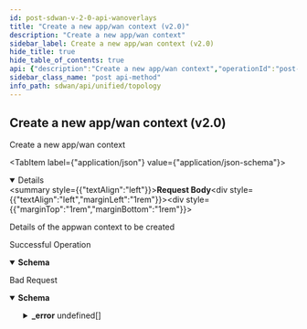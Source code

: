 ```yaml
---
id: post-sdwan-v-2-0-api-wanoverlays
title: "Create a new app/wan context (v2.0)"
description: "Create a new app/wan context"
sidebar_label: Create a new app/wan context (v2.0)
hide_title: true
hide_table_of_contents: true
api: {"description":"Create a new app/wan context","operationId":"post-sdwan-v2.0-api-wanoverlays","requestBody":{"content":{"application/json":{"schema":{"properties":{"description":{"description":"Description: Size(max = 256, error = WANOVERLAY_CONFIG_DESCRIPTION_INVALID: Wan overlay config description invalid., min = 0) ","type":"string"},"id":{"description":"Id","type":"string"},"name":{"description":"Name: Required(error = WANOVERLAY_CONFIG_NAME_REQD: WAN Overlay name required.) Size(max = 128, error = NAME_EXCEEDS_LIMIT: Name of the resource exceeds limit., min = 0) ","type":"string"},"vni":{"description":"Vni: Required(error = VNI_REQD: VNI is a mandatory property.) Range(max = 64511L, error = INVALID_VNI_VALUE: VNI is invalid. It should be between 0 to 64511., min = 0L) ","format":"int32","type":"integer"}},"required":["vni","name"]}}},"description":"Details of the appwan context to be created"},"responses":{"200":{"content":{"application/json":{"schema":{"properties":{"description":{"description":"Description: Size(max = 256, error = WANOVERLAY_CONFIG_DESCRIPTION_INVALID: Wan overlay config description invalid., min = 0) ","type":"string"},"id":{"description":"Id","type":"string"},"name":{"description":"Name: Required(error = WANOVERLAY_CONFIG_NAME_REQD: WAN Overlay name required.) Size(max = 128, error = NAME_EXCEEDS_LIMIT: Name of the resource exceeds limit., min = 0) ","type":"string"},"vni":{"description":"Vni: Required(error = VNI_REQD: VNI is a mandatory property.) Range(max = 64511L, error = INVALID_VNI_VALUE: VNI is invalid. It should be between 0 to 64511., min = 0L) ","format":"int32","type":"integer"}},"required":["vni","name"]}}},"description":"Successful Operation"},"400":{"content":{"application/json":{"example":{"value":{"_error":[{"code":"WANOVERLAY_CONFIG_NAME_REQD"},{"code":"NAME_EXCEEDS_LIMIT"},{"code":"VNI_REQD"},{"code":"INVALID_VNI_VALUE"},{"code":"WANOVERLAY_CONFIG_DESCRIPTION_INVALID"},{"code":"INVALID_JSON_EXTRA_ATTRIBUTE"},{"code":"WAN_CONTEXT_ADD_FAILED"}]}},"schema":{"properties":{"_error":{"items":{"properties":{"code":{"type":"string"},"message":{"type":"string"}}},"type":"array"}}}}},"description":"Bad Request"}},"tags":["Topology"],"method":"post","path":"/sdwan/v2.0/api/wanoverlays","jsonRequestBodyExample":{"description":"string","id":"string","name":"string","vni":0},"info":{"contact":{},"description":"List of APIs used to manage the network topology, WAN Overlays, VPN Links, and Secure Fabric Links.","title":"Topology","version":"Latest"},"postman":{"name":"Create a new app/wan context (v2.0)","description":{"content":"Create a new app/wan context","type":"text/plain"},"url":{"path":["sdwan","v2.0","api","wanoverlays"],"host":["{{baseUrl}}"],"query":[],"variable":[]},"header":[{"key":"Content-Type","value":"application/json"},{"key":"Accept","value":"application/json"}],"method":"POST","body":{"mode":"raw","raw":"\"\"","options":{"raw":{"language":"json"}}}}}
sidebar_class_name: "post api-method"
info_path: sdwan/api/unified/topology
---
```



## Create a new app/wan context (v2.0)



Create a new app/wan context

<MimeTabs><TabItem label={"application/json"} value={"application/json-schema"}><details style={{}} data-collapsed={false} open={true}><summary style={{"textAlign":"left"}}><strong>Request Body</strong></summary><div style={{"textAlign":"left","marginLeft":"1rem"}}><div style={{"marginTop":"1rem","marginBottom":"1rem"}}>

Details of the appwan context to be created

</div></div><ul style={{"marginLeft":"1rem"}}><SchemaItem collapsible={false} name={"description"} required={false} schemaDescription={"Description: Size(max = 256, error = WANOVERLAY_CONFIG_DESCRIPTION_INVALID: Wan overlay config description invalid., min = 0) "} schemaName={"string"} qualifierMessage={undefined} defaultValue={undefined}></SchemaItem><SchemaItem collapsible={false} name={"id"} required={false} schemaDescription={"Id"} schemaName={"string"} qualifierMessage={undefined} defaultValue={undefined}></SchemaItem><SchemaItem collapsible={false} name={"name"} required={true} schemaDescription={"Name: Required(error = WANOVERLAY_CONFIG_NAME_REQD: WAN Overlay name required.) Size(max = 128, error = NAME_EXCEEDS_LIMIT: Name of the resource exceeds limit., min = 0) "} schemaName={"string"} qualifierMessage={undefined} defaultValue={undefined}></SchemaItem><SchemaItem collapsible={false} name={"vni"} required={true} schemaDescription={"Vni: Required(error = VNI_REQD: VNI is a mandatory property.) Range(max = 64511L, error = INVALID_VNI_VALUE: VNI is invalid. It should be between 0 to 64511., min = 0L) "} schemaName={"int32"} qualifierMessage={undefined} defaultValue={undefined}></SchemaItem></ul></details></TabItem></MimeTabs><div><ApiTabs><TabItem label={"200"} value={"200"}><div>

Successful Operation

</div><div><MimeTabs groupId={"mime-type"}><TabItem label={"application/json"} value={"application/json"}><SchemaTabs groupId={"schema-tabs"}><TabItem label={"Schema"} value={"Schema"}><details style={{}} data-collapsed={false} open={true}><summary style={{"textAlign":"left"}}><strong>Schema</strong></summary><div style={{"textAlign":"left","marginLeft":"1rem"}}></div><ul style={{"marginLeft":"1rem"}}><SchemaItem collapsible={false} name={"description"} required={false} schemaDescription={"Description: Size(max = 256, error = WANOVERLAY_CONFIG_DESCRIPTION_INVALID: Wan overlay config description invalid., min = 0) "} schemaName={"string"} qualifierMessage={undefined} defaultValue={undefined}></SchemaItem><SchemaItem collapsible={false} name={"id"} required={false} schemaDescription={"Id"} schemaName={"string"} qualifierMessage={undefined} defaultValue={undefined}></SchemaItem><SchemaItem collapsible={false} name={"name"} required={false} schemaDescription={"Name: Required(error = WANOVERLAY_CONFIG_NAME_REQD: WAN Overlay name required.) Size(max = 128, error = NAME_EXCEEDS_LIMIT: Name of the resource exceeds limit., min = 0) "} schemaName={"string"} qualifierMessage={undefined} defaultValue={undefined}></SchemaItem><SchemaItem collapsible={false} name={"vni"} required={false} schemaDescription={"Vni: Required(error = VNI_REQD: VNI is a mandatory property.) Range(max = 64511L, error = INVALID_VNI_VALUE: VNI is invalid. It should be between 0 to 64511., min = 0L) "} schemaName={"int32"} qualifierMessage={undefined} defaultValue={undefined}></SchemaItem></ul></details></TabItem><TabItem label={"Example (from schema)"} value={"Example (from schema)"}><ResponseSamples responseExample={"{\n  \"description\": \"string\",\n  \"id\": \"string\",\n  \"name\": \"string\",\n  \"vni\": 0\n}"} language={"json"}></ResponseSamples></TabItem></SchemaTabs></TabItem></MimeTabs></div></TabItem><TabItem label={"400"} value={"400"}><div>

Bad Request

</div><div><MimeTabs groupId={"mime-type"}><TabItem label={"application/json"} value={"application/json"}><SchemaTabs groupId={"schema-tabs"}><TabItem label={"Schema"} value={"Schema"}><details style={{}} data-collapsed={false} open={true}><summary style={{"textAlign":"left"}}><strong>Schema</strong></summary><div style={{"textAlign":"left","marginLeft":"1rem"}}></div><ul style={{"marginLeft":"1rem"}}><SchemaItem collapsible={true} className={"schemaItem"}><details style={{}}><summary style={{}}><strong>_error</strong><span style={{"opacity":"0.6"}}> undefined[]</span></summary><div style={{"marginLeft":"1rem"}}><SchemaItem collapsible={false} name={"code"} required={false} schemaDescription={undefined} schemaName={"string"} qualifierMessage={undefined} defaultValue={undefined}></SchemaItem><SchemaItem collapsible={false} name={"message"} required={false} schemaDescription={undefined} schemaName={"string"} qualifierMessage={undefined} defaultValue={undefined}></SchemaItem></div></details></SchemaItem></ul></details></TabItem><TabItem label={"Example (from schema)"} value={"Example (from schema)"}><ResponseSamples responseExample={"{\n  \"_error\": [\n    {\n      \"code\": \"string\",\n      \"message\": \"string\"\n    }\n  ]\n}"} language={"json"}></ResponseSamples></TabItem><TabItem label={"Example"} value={"Example"}><ResponseSamples responseExample={"{\n  \"value\": {\n    \"_error\": [\n      {\n        \"code\": \"WANOVERLAY_CONFIG_NAME_REQD\"\n      },\n      {\n        \"code\": \"NAME_EXCEEDS_LIMIT\"\n      },\n      {\n        \"code\": \"VNI_REQD\"\n      },\n      {\n        \"code\": \"INVALID_VNI_VALUE\"\n      },\n      {\n        \"code\": \"WANOVERLAY_CONFIG_DESCRIPTION_INVALID\"\n      },\n      {\n        \"code\": \"INVALID_JSON_EXTRA_ATTRIBUTE\"\n      },\n      {\n        \"code\": \"WAN_CONTEXT_ADD_FAILED\"\n      }\n    ]\n  }\n}"} language={"json"}></ResponseSamples></TabItem></SchemaTabs></TabItem></MimeTabs></div></TabItem></ApiTabs></div>
      